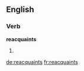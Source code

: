 ==English==

===Verb===
'''reacquaints'''

# {{third-person singular of|[[reacquaint]]}}

[[de:reacquaints]]
[[fr:reacquaints]]